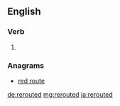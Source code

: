 ==English==

===Verb===
{{head|en}}

# {{en-past of|reroute}}

===Anagrams===
* [[red route#English|red route]]

[[de:rerouted]]
[[mg:rerouted]]
[[ja:rerouted]]